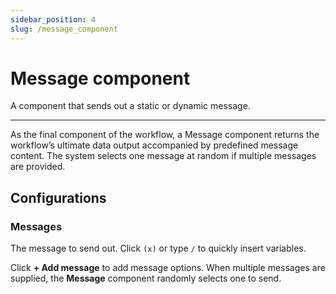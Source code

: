 ```yaml
---
sidebar_position: 4
slug: /message_component
---
```


# Message component

A component that sends out a static or dynamic message.

---

As the final component of the workflow, a Message component returns the workflow’s ultimate data output accompanied by predefined message content. The system selects one message at random if multiple messages are provided.

## Configurations

### Messages

The message to send out. Click `(x)` or type `/` to quickly insert variables.

Click **+ Add message** to add message options. When multiple messages are supplied, the **Message** component randomly selects one to send.

